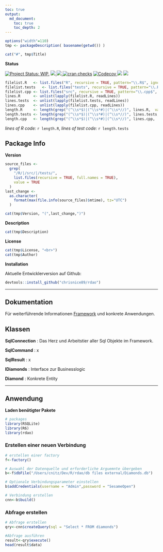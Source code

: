 ```yaml
---
toc: true
output:
  md_document:
    toc: true
    toc_depth: 2
---
```


<!-- README.md is generated from README.Rmd. Please edit that file -->

```r
options("width"=110)
tmp <- packageDescription( basename(getwd()) )
```

```r
cat("#", tmp$Title)
```


**Status**

[![Project Status: WIP.](https://www.repostatus.org/badges/latest/wip.svg)](http://www.repostatus.org/#wip)
<a href="https://travis-ci.org/chrisnice89/rdao">
<img src="https://api.travis-ci.org/chrisnice89/rdao.svg?branch=master">
<a/>
<a href="https://cran.r-project.org/package=rdao">
<img src="http://www.r-pkg.org/badges/version/rdao">
</a>
[![cran checks](https://cranchecks.info/badges/summary/reshape)](https://cran.r-project.org/web/checks/check_results_reshape.html)
<a href="https://codecov.io/gh/chrisnice89/rdao">
<img src="https://codecov.io/gh/chrisnice89/rdao/branch/master/graph/badge.svg" alt="Codecov" />
</a>
<img src="http://cranlogs.r-pkg.org/badges/grand-total/rdao">
<img src="http://cranlogs.r-pkg.org/badges/rdao">


```r
filelist.R   <- list.files("R", recursive = TRUE, pattern="\\.R$", ignore.case = TRUE, full.names = TRUE)
filelist.tests   <- list.files("tests", recursive = TRUE, pattern="\\.R$", ignore.case = TRUE, full.names = TRUE)
filelist.cpp <- list.files("src", recursive = TRUE, pattern="\\.cpp$", ignore.case = TRUE, full.names = TRUE)
lines.R      <- unlist(lapply(filelist.R, readLines))
lines.tests  <- unlist(lapply(filelist.tests, readLines))
lines.cpp    <- unlist(lapply(filelist.cpp, readLines))
length.R     <- length(grep("(^\\s*$)|(^\\s*#)|(^\\s*//)", lines.R,  value = TRUE, invert = TRUE))
length.tests <- length(grep("(^\\s*$)|(^\\s*#)|(^\\s*//)", lines.tests,  value = TRUE, invert = TRUE))
length.cpp   <- length(grep("(^\\s*$)|(^\\s*#)|(^\\s*//)", lines.cpp,  value = TRUE, invert = TRUE))
```

*lines of R code:* `r length.R`, *lines of test code:* `r length.tests`


## Package Info

**Version**

```r
source_files <- 
  grep(
    "/R/|/src/|/tests/",
    list.files(recursive = TRUE, full.names = TRUE), 
    value = TRUE
  )
last_change <- 
  as.character(
    format(max(file.info(source_files)$mtime), tz="UTC")
  )
```


```r
cat(tmp$Version, "(",last_change,")")
```


**Description**

```r
cat(tmp$Description)
```


**License**

```r
cat(tmp$License, "<br>")
cat(tmp$Author)
```


**Installation**

Aktuelle Entwicklerversion auf Github:

```r
devtools::install_github("chrisnice89/rdao")
```


------------------------------------------------------------------------


## Dokumentation
Für weiterführende Informationen [Framework](docs/articles/Framework.html) und konkrete Anwendungen.


## Klassen

**SqlConnection** : Das Herz und Arbeitstier aller Sql Objekte im Framework.

**SqlCommand** : x

**SqlResult** : x 

**IDiamonds** : Interface zur Businesslogic 

**Diamond** : Konkrete Entity



------------------------------------------------------------------------


## Anwendung

**Laden benötigter Pakete**

```r
# packages
library(RSQLite)
library(R6)
library(rdao)
```


### Erstellen einer neuen Verbindung

```r
# erstellen einer factory
f<-factory()

# Auswahl der Datenquelle und erforderliche Arguemnte übergeben
b<-f$dbFile("/Users/cnitz/Dev/R/rdao/db files external/Diamonds.db")

# Optionale Verbindungsparameter einstellen
b$addCredentials(username = "Admin",password = "SesameOpen")

# Verbindung erstellen
cnn<-b$build()
```


### Abfrage erstellen

```r
# Abfrage erstellen
qry<-cnn$createQuery(sql = "Select * FROM diamonds")

#Abfrage ausführen
result<-qry$execute()
head(result$data)
```
